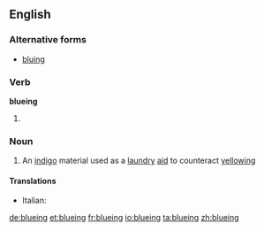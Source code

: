 ==English==

===Alternative forms===
* [[bluing]]

===Verb===
'''blueing'''

# {{present participle of|blue}}

===Noun===
{{en-noun|-}}

# An [[indigo]] material used as a [[laundry]] [[aid]] to counteract [[yellowing]]

====Translations====
{{trans-top|laundry aid}}
* Italian: {{t|it|turchinetto|m}}
{{trans-mid}}
{{trans-bottom}}

[[de:blueing]]
[[et:blueing]]
[[fr:blueing]]
[[io:blueing]]
[[ta:blueing]]
[[zh:blueing]]